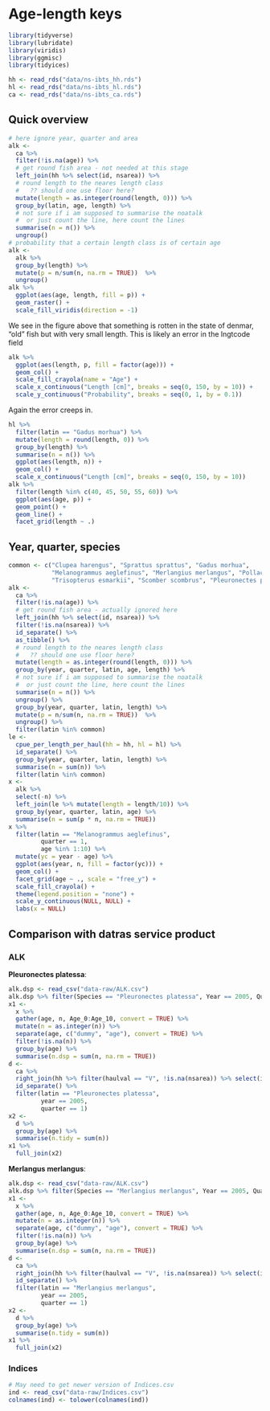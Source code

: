 # Age-length keys {#alk}

```r
library(tidyverse)
library(lubridate)
library(viridis)
library(ggmisc)
library(tidyices)
```

```r
hh <- read_rds("data/ns-ibts_hh.rds")
hl <- read_rds("data/ns-ibts_hl.rds")
ca <- read_rds("data/ns-ibts_ca.rds")
```

## Quick overview

```r
# here ignore year, quarter and area
alk <- 
  ca %>% 
  filter(!is.na(age)) %>% 
  # get round fish area - not needed at this stage
  left_join(hh %>% select(id, nsarea)) %>% 
  # round length to the neares length class
  #   ?? should one use floor here?
  mutate(length = as.integer(round(length, 0))) %>% 
  group_by(latin, age, length) %>% 
  # not sure if i am supposed to summarise the noatalk
  #  or just count the line, here count the lines
  summarise(n = n()) %>% 
  ungroup()
# probability that a certain length class is of certain age
alk <- 
  alk %>% 
  group_by(length) %>% 
  mutate(p = n/sum(n, na.rm = TRUE))  %>% 
  ungroup()
alk %>% 
  ggplot(aes(age, length, fill = p)) +
  geom_raster() +
  scale_fill_viridis(direction = -1)
```

We see in the figure above that something is rotten in the state of denmar, "old" fish but with very small length. This is likely an error in the lngtcode field

```r
alk %>% 
  ggplot(aes(length, p, fill = factor(age))) + 
  geom_col() + 
  scale_fill_crayola(name = "Age") +
  scale_x_continuous("Length [cm]", breaks = seq(0, 150, by = 10)) +
  scale_y_continuous("Probability", breaks = seq(0, 1, by = 0.1))
```

Again the error creeps in.

```r
hl %>% 
  filter(latin == "Gadus morhua") %>% 
  mutate(length = round(length, 0)) %>% 
  group_by(length) %>% 
  summarise(n = n()) %>% 
  ggplot(aes(length, n)) +
  geom_col() +
  scale_x_continuous("Length [cm]", breaks = seq(0, 150, by = 10))
alk %>% 
  filter(length %in% c(40, 45, 50, 55, 60)) %>% 
  ggplot(aes(age, p)) +
  geom_point() +
  geom_line() +
  facet_grid(length ~ .)
```

## Year, quarter, species

```r
common <- c("Clupea harengus", "Sprattus sprattus", "Gadus morhua",
            "Melanogrammus aeglefinus", "Merlangius merlangus", "Pollachius virens",
            "Trisopterus esmarkii", "Scomber scombrus", "Pleuronectes platessa")
alk <- 
  ca %>% 
  filter(!is.na(age)) %>% 
  # get round fish area - actually ignored here
  left_join(hh %>% select(id, nsarea)) %>% 
  filter(!is.na(nsarea)) %>% 
  id_separate() %>% 
  as_tibble() %>% 
  # round length to the neares length class
  #   ?? should one use floor here?
  mutate(length = as.integer(round(length, 0))) %>% 
  group_by(year, quarter, latin, age, length) %>% 
  # not sure if i am supposed to summarise the noatalk
  #  or just count the line, here count the lines
  summarise(n = n()) %>% 
  ungroup() %>%
  group_by(year, quarter, latin, length) %>% 
  mutate(p = n/sum(n, na.rm = TRUE))  %>% 
  ungroup() %>% 
  filter(latin %in% common)
le <- 
  cpue_per_length_per_haul(hh = hh, hl = hl) %>% 
  id_separate() %>% 
  group_by(year, quarter, latin, length) %>% 
  summarise(n = sum(n)) %>% 
  filter(latin %in% common)
x <-
  alk %>%
  select(-n) %>% 
  left_join(le %>% mutate(length = length/10)) %>% 
  group_by(year, quarter, latin, age) %>% 
  summarise(n = sum(p * n, na.rm = TRUE))
x %>% 
  filter(latin == "Melanogrammus aeglefinus",
         quarter == 1,
         age %in% 1:10) %>% 
  mutate(yc = year - age) %>% 
  ggplot(aes(year, n, fill = factor(yc))) +
  geom_col() +
  facet_grid(age ~ ., scale = "free_y") +
  scale_fill_crayola() +
  theme(legend.position = "none") +
  scale_y_continuous(NULL, NULL) +
  labs(x = NULL)
```

## Comparison with datras service product

### ALK

**Pleuronectes platessa**:

```r
alk.dsp <- read_csv("data-raw/ALK.csv")
alk.dsp %>% filter(Species == "Pleuronectes platessa", Year == 2005, Quarter == 1) -> x
x1 <-
  x %>% 
  gather(age, n, Age_0:Age_10, convert = TRUE) %>% 
  mutate(n = as.integer(n)) %>%
  separate(age, c("dummy", "age"), convert = TRUE) %>% 
  filter(!is.na(n)) %>% 
  group_by(age) %>% 
  summarise(n.dsp = sum(n, na.rm = TRUE))
d <- 
  ca %>% 
  right_join(hh %>% filter(haulval == "V", !is.na(nsarea)) %>% select(id)) %>% 
  id_separate() %>% 
  filter(latin == "Pleuronectes platessa",
         year == 2005,
         quarter == 1)
x2 <-
  d %>% 
  group_by(age) %>% 
  summarise(n.tidy = sum(n))
x1 %>% 
  full_join(x2)
```

**Merlangus merlangus**:

```r
alk.dsp <- read_csv("data-raw/ALK.csv")
alk.dsp %>% filter(Species == "Merlangius merlangus", Year == 2005, Quarter == 1) -> x
x1 <-
  x %>% 
  gather(age, n, Age_0:Age_10, convert = TRUE) %>% 
  mutate(n = as.integer(n)) %>%
  separate(age, c("dummy", "age"), convert = TRUE) %>% 
  filter(!is.na(n)) %>% 
  group_by(age) %>% 
  summarise(n.dsp = sum(n, na.rm = TRUE))
d <- 
  ca %>% 
  right_join(hh %>% filter(haulval == "V", !is.na(nsarea)) %>% select(id)) %>% 
  id_separate() %>% 
  filter(latin == "Merlangius merlangus",
         year == 2005,
         quarter == 1)
x2 <-
  d %>% 
  group_by(age) %>% 
  summarise(n.tidy = sum(n))
x1 %>% 
  full_join(x2)
```

### Indices

```r
# May need to get newer version of Indices.csv
ind <- read_csv("data-raw/Indices.csv")
colnames(ind) <- tolower(colnames(ind))
```

